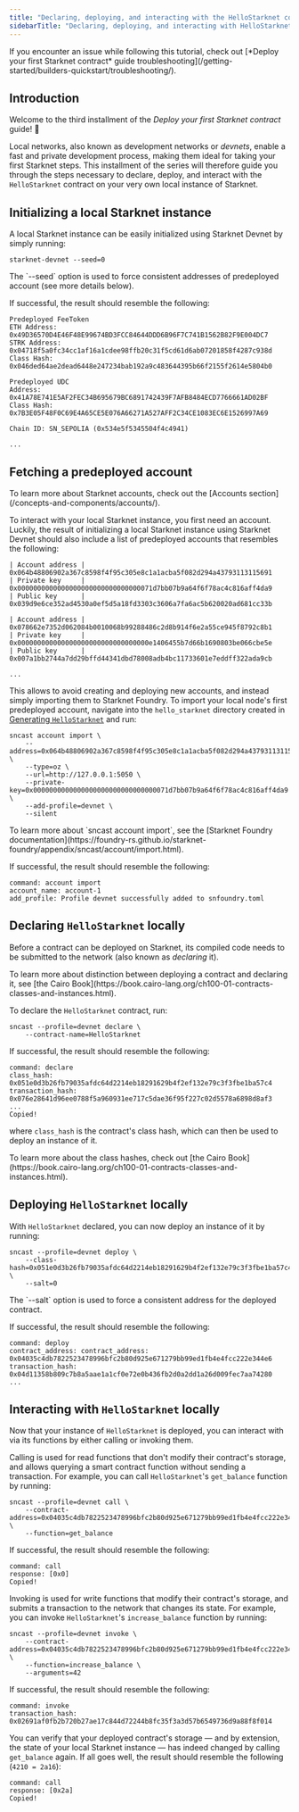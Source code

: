 ```yaml
---
title: "Declaring, deploying, and interacting with the HelloStarknet contract locally"
sidebarTitle: "Declaring, deploying, and interacting with HelloStarknet contract locally"
---
```


<Warning>
If you encounter an issue while following this tutorial, check out [*Deploy your first Starknet contract* guide troubleshooting](/getting-started/builders-quickstart/troubleshooting/).
</Warning>

## Introduction

Welcome to the third installment of the *Deploy your first Starknet contract* guide! 🥇

Local networks, also known as development networks or *devnets*, enable a fast and private development process, making them ideal for taking your first Starknet steps. This installment of the series will therefore guide you through the steps necessary to declare, deploy, and interact with the `HelloStarknet` contract on your very own local instance of Starknet.

## Initializing a local Starknet instance

A local Starknet instance can be easily initialized using Starknet Devnet by simply running:

```shell
starknet-devnet --seed=0

```

<Note>
The `--seed` option is used to force consistent addresses of predeployed account (see more details below).
</Note>

If successful, the result should resemble the following:

```shell
Predeployed FeeToken
ETH Address: 0x49D36570D4E46F48E99674BD3FCC84644DDD6B96F7C741B1562B82F9E004DC7
STRK Address: 0x04718f5a0fc34cc1af16a1cdee98ffb20c31f5cd61d6ab07201858f4287c938d
Class Hash: 0x046ded64ae2dead6448e247234bab192a9c483644395b66f2155f2614e5804b0

Predeployed UDC
Address: 0x41A78E741E5AF2FEC34B695679BC6891742439F7AFB8484ECD7766661AD02BF
Class Hash: 0x7B3E05F48F0C69E4A65CE5E076A66271A527AFF2C34CE1083EC6E1526997A69

Chain ID: SN_SEPOLIA (0x534e5f5345504f4c4941)

...

```

## Fetching a predeployed account

<Tip>
To learn more about Starknet accounts, check out the [Accounts section](/concepts-and-components/accounts/).
</Tip>

To interact with your local Starknet instance, you first need an account. Luckily, the result of initializing a local Starknet instance using Starknet Devnet should also include a list of predeployed accounts that resembles the following:

```shell
| Account address |  0x064b48806902a367c8598f4f95c305e8c1a1acba5f082d294a43793113115691
| Private key     |  0x0000000000000000000000000000000071d7bb07b9a64f6f78ac4c816aff4da9
| Public key      |  0x039d9e6ce352ad4530a0ef5d5a18fd3303c3606a7fa6ac5b620020ad681cc33b

| Account address |  0x078662e7352d062084b0010068b99288486c2d8b914f6e2a55ce945f8792c8b1
| Private key     |  0x000000000000000000000000000000000e1406455b7d66b1690803be066cbe5e
| Public key      |  0x007a1bb2744a7dd29bffd44341dbd78008adb4bc11733601e7eddff322ada9cb

...

```

This allows to avoid creating and deploying new accounts, and instead simply importing them to Starknet Foundry. To import your local node's first predeployed account, navigate into the `hello_starknet` directory created in [Generating `HelloStarknet`](/getting-started/builders-quickstart/hellostarknet/#generating-hellostarknet) and run:

```shell
sncast account import \
    --address=0x064b48806902a367c8598f4f95c305e8c1a1acba5f082d294a43793113115691 \
    --type=oz \
    --url=http://127.0.0.1:5050 \
    --private-key=0x0000000000000000000000000000000071d7bb07b9a64f6f78ac4c816aff4da9 \
    --add-profile=devnet \
    --silent

```

<Tip>
To learn more about `sncast account import`, see the [Starknet Foundry documentation](https://foundry-rs.github.io/starknet-foundry/appendix/sncast/account/import.html).
</Tip>

If successful, the result should resemble the following:

```shell
command: account import
account_name: account-1
add_profile: Profile devnet successfully added to snfoundry.toml

```

## Declaring `HelloStarknet` locally

Before a contract can be deployed on Starknet, its compiled code needs to be submitted to the network (also known as *declaring* it).

<Tip>
To learn more about distinction between deploying a contract and declaring it, see [the Cairo Book](https://book.cairo-lang.org/ch100-01-contracts-classes-and-instances.html).
</Tip>

To declare the `HelloStarknet` contract, run:

```shell
sncast --profile=devnet declare \
    --contract-name=HelloStarknet

```

If successful, the result should resemble the following:

```
command: declare
class_hash: 0x051e0d3b26fb79035afdc64d2214eb18291629b4f2ef132e79c3f3fbe1ba57c4
transaction_hash: 0x076e28641d96ee0788f5a960931ee717c5dae36f95f227c02d5578a6898d8af3
...
Copied!
```

where `class_hash` is the contract's class hash, which can then be used to deploy an instance of it.

<Tip>
To learn more about the class hashes, check out [the Cairo Book](https://book.cairo-lang.org/ch100-01-contracts-classes-and-instances.html).
</Tip>

## Deploying `HelloStarknet` locally

With `HelloStarknet` declared, you can now deploy an instance of it by running:

```shell
sncast --profile=devnet deploy \
    --class-hash=0x051e0d3b26fb79035afdc64d2214eb18291629b4f2ef132e79c3f3fbe1ba57c4 \
    --salt=0

```

<Note>
The `--salt` option is used to force a consistent address for the deployed contract.
</Note>

If successful, the result should resemble the following:

```shell
command: deploy
contract_address: contract_address: 0x04035c4db7822523478996bfc2b80d925e671279bb99ed1fb4e4fcc222e344e6
transaction_hash: 0x04d11358b809c7b8a5aae1a1cf0e72e0b436fb2d0a2dd1a26d009fec7aa74280
...

```

## Interacting with `HelloStarknet` locally

Now that your instance of `HelloStarknet` is deployed, you can interact with via its functions by either calling or invoking them.

Calling is used for read functions that don't modify their contract's storage, and allows querying a smart contract function without sending a transaction. For example, you can call `HelloStarknet`'s `get_balance` function by running:

```shell
sncast --profile=devnet call \
    --contract-address=0x04035c4db7822523478996bfc2b80d925e671279bb99ed1fb4e4fcc222e344e6 \
    --function=get_balance

```

If successful, the result should resemble the following:

```
command: call
response: [0x0]
Copied!
```

Invoking is used for write functions that modify their contract's storage, and submits a transaction to the network that changes its state. For example, you can invoke `HelloStarknet`'s `increase_balance` function by running:

```shell
sncast --profile=devnet invoke \
    --contract-address=0x04035c4db7822523478996bfc2b80d925e671279bb99ed1fb4e4fcc222e344e6 \
    --function=increase_balance \
    --arguments=42

```

If successful, the result should resemble the following:

```shell
command: invoke
transaction_hash: 0x02691af0fb2b720b27ae17c844d72244b8fc35f3a3d57b6549736d9a88f8f014

```

You can verify that your deployed contract's storage — and by extension, the state of your local Starknet instance — has indeed changed by calling `get_balance` again. If all goes well, the result should resemble the following (`4210 = 2a16`):

```
command: call
response: [0x2a]
Copied!
```